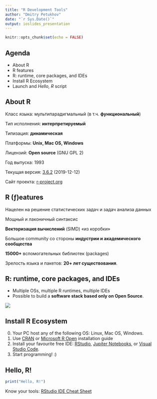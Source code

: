 ```yaml
---
title: "R Development Tools"
author: "Dmitry Petukhov"
date: "`r Sys.Date()`"
output: ioslides_presentation
---
```


```r
knitr::opts_chunk$set(echo = FALSE)
```


## Agenda
- About R 
- R features
- R: runtime, core packages, and IDEs
- Install R Ecosystem
- Launch and _Hello, R_ script


## About R

Класс языка: мультипарадигмальный (в т.ч. __функциональный__)

Тип исполнения: __интерпретируемый__

Типизация: __динамическая__

Платформы: __Unix, Mac OS, Windows__

Лицензий: __Open source__ (GNU GPL 2)

Год выпуска: 1993

Текущая версия: [3.6.2](https://cran.r-project.org/src/base/R-3/) (2019-12-12)

Сайт проекта:	[r-project.org](https://www.r-project.org/)



## R (ƒ)eatures

Нацелен на решение статистических задач и задач анализа данных

Мощный и лаконичный синтаксис

__Векторизация вычислений__ (SIMD) «из коробки»

Большое community со стороны __индустрии и академического сообщества__

__15000+__ вспомогательных библиотек (packages)

Зрелость языка и пакетов: __20+ лет существования__.



## R: runtime, core packages, and IDEs

- Multiple OSs, multiple R runtimes, multiple IDEs
- Possible to build a __software stack based only on Open Source__.

<div class="columns-2">
  ![](img/ide-runtime-os.png)
</div>


## Install R Ecosystem

0. Your PC host any of the following OS: Linux, Mac OS, Windows.
1. Use [CRAN](https://cran.r-project.org/) or [Microsoft R Open](https://mran.microsoft.com/documents/rro/installation) installation guide
2. Install your favourite free IDE: [RStudio](https://rstudio.com/products/rstudio/), [Jupiter Notebooks](https://jupyter.org/install), or
[Visual Studio Code](https://code.visualstudio.com/download).
3. Start programming! :)


## Hello, R!

```r
print("Hello, R!")
```


Know your tools: [RStudio IDE Cheat Sheet](https://github.com/rstudio/cheatsheets/raw/master/rstudio-ide.pdf)
